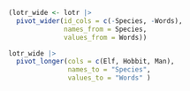 ```r
(lotr_wide <- lotr |> 
  pivot_wider(id_cols = c(-Species, -Words), 
              names_from = Species, 
              values_from = Words))
```

```r
lotr_wide |>
  pivot_longer(cols = c(Elf, Hobbit, Man),
               names_to = "Species",
               values_to = "Words" )
```